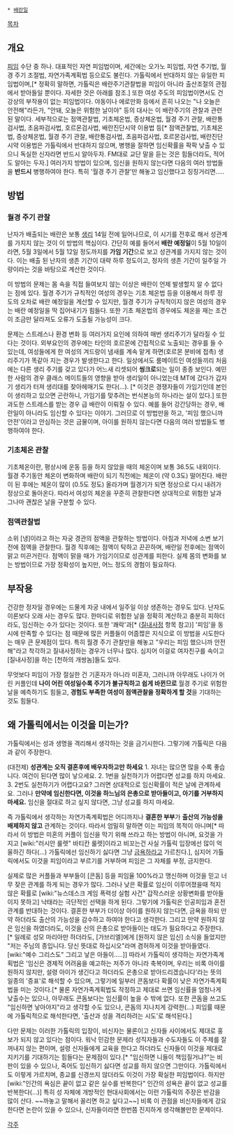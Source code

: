  * [[배란일]]
[[목차]]
== 개요 ==
[[피임]] 수단 중 하나. 대표적인 자연 피임법이며, 세간에는  오가노 피임법, 자연 주기법, 월경 주기 조절법, 자연가족계획법 등으로도 불린다. 가톨릭에서 반대하지 않는 유일한 피임법이며,[* 정확히 말하면, 가톨릭은 배란주기관찰법을 피임이 아니라 출산조절의 관점에서 받아들일 뿐이다. 자세한 것은 아래를 참조.] 또한 여성 주도의 피임법이면서도 건강상의 부작용이 없는 피임법이다. 야동이나 에로만화 등에서 흔히 나오는 "나 오늘은 안전해"라든가, "안돼, 오늘은 위험한 날이야" 등의 대사는 이 배란주기의 관찰과 관련된 말이다. 세부적으로는 점액관찰법, 기초체온법, 증상체온법, 월경 주기 관찰, 배란통검사법, 초음파검사법, 호르몬검사법, 배란진단시약 이용법 등[* 점액관찰법, 기초체온법, 증상체온법, 월경 주기 관찰, 배란통검사법, 초음파검사법, 호르몬검사법, 배란진단시약 이용법은 가톨릭에서 반대하지 않으며, 병행을 잘하면 임신확률을 팍팍 낮출 수 있으니 독실한 신자라면 반드시 알아두자. FM대로 교단 말을 듣는 것은 힘들더라도, 적어도 알아는 두자.] 여러가지 방법이 있으며, 임신을 원하지 않는다면 다음의 여러 방법들을 '''반드시''' 병행하여야 한다. 특히 '월경 주기 관찰'만 해놓고 임신했다고 징징거리면.....

== 방법 ==
=== 월경 주기 관찰 ===
난자가 배출되는 배란은 보통 [[생리]] 14일 전에 일어나므로, 이 시기를 전후로 해서 성관계를 가지지 않는 것이 이 방법의 핵심이다. 간단히 예를 들어서 '''배란 예정일'''이 5월 10일이라면, 5월 3일에서 5월 12일 정도까지를 '''가임 기간'''으로 보고 성관계를 가지지 않는 것이다. 이는 배출 된 난자의 생존 기간이 대략 하루 정도이고, 정자의 생존 기간이 일주일 가량이라는 것을 바탕으로 계산한 것이다.

이 방법의 문제는 몸 속을 직접 들여보지 않는 이상은 배란이 언제 발생할지 알 수 없다는 점에 있다. 월경 주기가 규칙적인 여성의 경우는 기초 체온법 등을 이용해서 하루 정도의 오차로 배란 예정일을 계산할 수 있지만, 월경 주기가 규칙적이지 않은 여성의 경우는 배란 예정일을 딱 집어내기가 힘들다. 또한 기초 체온법의 경우에도 체온을 재는 조건이 조금만 달라져도 오류가 도출될 가능성이 크다.

문제는 스트레스나 환경 변화 등 여러가지 요인에 의하여 매번 생리주기가 달라질 수 있다는 것이다. 외부요인의 경우에는 타인의 호르몬에 간접적으로 노출되는 경우를 들 수 있는데, 여성들에게 한 여성의 겨드랑이 냄새를 계속 맡게 하면(호르몬 분비에 접촉) 생리주기가 똑같아 지는 경우가 발생한다고 한다. 일상에서도 룸메이트인 여성들끼리 처음에는 다른 생리 주기를 갖고 있다가 어느새 리셋되어 '''씽크로'''되는 일이 종종 보인다. 예민한 사람의 경우 클래스 메이트들의 영향을 받아 생리일이 아니었는데 MT에 갔다가 갑자기 생리가 터져 생리대를 찾아헤매기도 한다(…). [* 이것은 경쟁자들이 가임기인데 본인이 생리하고 있으면 곤란하니, 가임기를 맞추려는 번식본능의 하나라는 설이 있다.] 또한 과도한 스트레스를 받는 경우 급 배란이 이뤄질 수 있다. 예를 들어 강간당하는 경우, 배란일이 아니라도 임신할 수 있다는 이야기. 그러므로 이 방법만을 하고, '피임 했으니까 안전'이라고 안심하는 것은 금물이며, 아이를 원하지 않는다면 다음의 여러 방법들도 병행하여야 한다.

=== 기초체온 관찰 ===
기초체온이란, 평상시에 운동 등을 하지 않았을 때의 체온이며 보통 36.5도 내외이다. 월경 주기동안 체온이 변화하며 배란이 되기 직전에는 체온이 (약 0.3도) 떨어진다. 배란이 된 후에는 체온이 많이 (0.5도 정도) 올라가며 월경기가 되면 정상으로 다시 내려가 정상으로 돌아온다. 따라서 여성의 체온을 꾸준히 관찰한다면 상대적으로 위험한 날과 그나마 괜찮은 날을 구분할 수 있다.

=== 점액관찰법 ===
소위 [냉]이라고 하는 자궁 경관의 점액을 관찰하는 방법이다. 아침과 저녁에 소변 보기 전에 점액을 관찰한다. 월경 직후에는 점액이 탁하고 끈끈하며, 배란일 전후에는 점액이 맑고 미끈거린다. 점액이 맑을 때가 가임기이므로 성관계를 피한다. 실제 몸의 변화를 보는 방법이므로 가장 정확성이 높지만, 어느 정도의 경험이 필요하다.


== 부작용 ==
건강한 정자일 경우에는 드물게 자궁 내에서 일주일 이상 생존하는 경우도 있다. 난자도 이론보다 오래 사는 경우도 많다. 한마디로 위험한 날을 정확히 계산하고 충분히 피하더라도, 임신하는 수가 있다는 것이다. 또한 '쾌락'과[* ([[질내사정]] 항목 참고)] '피임'을 동시에 만족할 수 있다는 점 때문에 많은 커플들이 어줍짢은 지식으로 이 방법을 시도한다는 매우 큰 문제점이 있다. 특히 월경 주기 관찰만을 해놓고 "우리는 피임 했으니까 안전해"라고 착각하고 질내사정하는 경우가 너무나 많다. 심지어 이걸로 여자친구를 속이고 [질내사정]을 하는 [천하의 개쌍놈]들도 있다. 

무엇보다 피임이 가장 절실한 건 기혼자가 아니라 미혼자, 그러니까 아무래도 나이가 어린 커플인데 '''나이 어린 여성일수록 주기가 불규칙하고 쉽게 바뀐므로''' 월경 주기로 위험한 날을 예측하기도 힘들고, '''경험도 부족한 여성이 점액관찰을 정확하게 할 것'''을 기대하는 것도 힘들다.


== 왜 가톨릭에서는 이것을 미는가? ==
가톨릭에서는 성과 생명을 격리해서 생각하는 것을 금기시한다. 그렇기에 가톨릭은 다음과 같이 주장한다.

(대전제) '''성관계는 오직 결혼후에 배우자하고만 하세요'''
1. 자녀는 많으면 많을 수록 좋습니다. 여건이 된다면 많이 낳으세요.
2. 1번을 실천하기가 어렵다면 성교를 하지 마세요.
3. 2번도 실천하기가 어렵다고요? 그러면 상대적으로 임신확률이 적은 날에 관계하세요. 그러나 '''만약에 임신한다면, 이것을 하느님의 은총으로 받아들이고, 아기를 거부하지 마세요.''' 임신을 절대로 하고 싶지 않다면, 그냥 성교를 하지 마세요.

즉 가톨릭에서 생각하는 자연가족계획법은 어디까지나 '''결혼한 부부'''가 '''출산의 가능성을 배제하지 않고''' 관계하는 것이다. 따라서 엄밀히 말하면 이는 피임의 목적이 아니며[* 따라서 이 방법은 미혼의 커플이 임신을 막기 위해 쓰라고 하는 방법이 아니며, 요것을 가지고 [wiki:"러시안 룰렛" 바티칸 룰렛]이라고 비꼬는건 사실 가톨릭 입장에선 많이 억울하긴 하다(...) 가톨릭에선 임신하기 싫다면 그냥 [[금욕]]하라고 가르친다.], 심지어 가톨릭에서도 이것을 피임이라고 부르기를 거부하며 피임은 그 자체를 부정, 금지한다.

실제로 많은 커플들과 부부들이 [콘돔] 등을 피임율 100%라고 맹신하며 이것을 믿고 너무 잦은 관계를 하게 되는 경우가 많다. 그러나 낮은 확률로 임신이 이루어졌을때 적지 않은 확률로 [wiki:"뉴스데스크 게임 폭력성 실험 사건" 갑작스러운 상황변화를 받아들이지 못하고] 낙태라는 극단적인 선택을 하게 된다. 그렇기에 가톨릭은 인공피임과 혼전관계를 반대하는 것이다. 결혼한 부부가 더이상 아이를 원하지 않는다면, 금욕을 하되 만약 하더라도 출산의 가능성을 감수하고 하여야 한다고 생각한다. 그리고 만약 원하지 않은 임신을 하였더라도, 이것을 신의 은총으로 받아들이는 태도가 필요하다고 주장한다.[* 일례로 성모 마리아만 하더라도, [가브리엘]에게 [원하지 않은 임신] 소식을 들었지만 "저는 주님의 종입니다. 당신 뜻대로 하십시오"라며 겸허하게 이것을 받아들였다. [wiki:"예수 그리스도" 그리고 낳은 아들이.....]] 따라서 가톨릭이 생각하는 자연가족계획법은 '임신은 경제적 어려움을 예고하는 저주가 아니라 축복이며, 우리는 비록 아이를 원하지 않지만, 설령 아이가 생긴다고 하더라도 은총으로 받아드리겠습니다'라는 뜻의 일종의 '증표'로 해석할 수 있으며, 그렇기에 일부러 콘돔보다 확률이 낮은 자연가족계획법을 미는 것이다.[* 물론 자연가족계획법도 작정하고 제대로 쓰면 임신률을 엄청나게 낮출수는 있으나, 아무래도 콘돔보다는 임신률이 높을 수 밖에 없다. 또한 콘돔을 쓰고도 "임신하면 낳아야지"라고 생각할 수도 있으나, 콘돔의 지나치게 강력한(...) 피임률 때문에 가톨릭적으로 해석한다면, '출산과 성을 격리하려는 시도'로 해석된다.]

다만 문제는 이러한 가톨릭의 입장이, 비신자는 물론이고 신자들 사이에서도 제대로 홍보가 되지 않고 있다는 점이다. 워낙 민감한 문제라 성직자들과 수도자들도 이 주제를 잘 꺼내지 않는 편이며, 설령 신자들에게 교육을 한다고 하더라도 신자들이 이것을 제대로 지키기를 기대하기는 힘들다는 문제점이 있다.[* "임신하면 니들이 책임질거냐?"는 비판이 있을 수 있으나, 죽어도 임신하기 싫다면 성교를 하지 않으면 그만이다. 가톨릭에서도 이렇게 가르치며, 종교를 신경쓰지 않더라도 이것이 가장 확실한 피임법이다. 하지만 [wiki:"인간의 욕심은 끝이 없고 같은 실수를 반복한다" 인간의 성욕은 끝이 없고 성교를 반복한다(...)] 특히 성 자체에 개방적인 현대사회에서는 이런 가톨릭의 주장은 반감을 많이 산다. ~~까놓고 말해서 꼴리면 하고 싶다고~~] 비록 이 관점을 비신자들에게 강요한다면 논란이 있을 수 있으나, 신자들이라면 한번쯤 진지하게 생각해볼만한 문제이다.

[[각주]]
